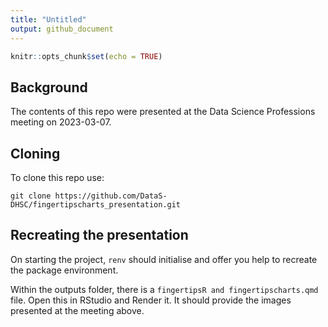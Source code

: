 ```yaml
---
title: "Untitled"
output: github_document
---
```


```r
knitr::opts_chunk$set(echo = TRUE)
```

## Background

The contents of this repo were presented at the Data Science Professions meeting on 2023-03-07.

## Cloning

To clone this repo use:

```
git clone https://github.com/DataS-DHSC/fingertipscharts_presentation.git
```

## Recreating the presentation

On starting the project, `renv` should initialise and offer you help to recreate the package environment.

Within the outputs folder, there is a `fingertipsR and fingertipscharts.qmd` file. Open this in RStudio and Render it. It should provide the images presented at the meeting above.